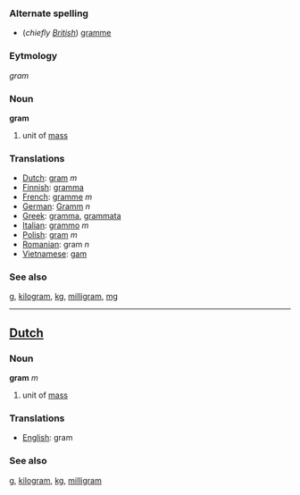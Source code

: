 === Alternate spelling ===
*(''chiefly [[w:British English|British]]'') [[gramme]]

===Eytmology===

''gram''

=== Noun ===

'''gram'''

# unit of [[mass]]

=== Translations ===
*[[Dutch]]: [[gram#Dutch|gram]] ''m''
*[[Finnish]]: [[gramma]]
*[[French]]: [[gramme]] ''m''
*[[German]]: [[Gramm]] ''n''
*[[Greek]]: [[gramma]], [[grammata]]
*[[Italian]]: [[grammo]] ''m''
*[[Polish]]: [[gram]] ''m''
*[[Romanian]]: gram ''n''
*[[Vietnamese]]: [[gam]]

=== See also ===
[[g]], [[kilogram]], [[kg]], [[milligram]], [[mg]]

----

==[[Dutch]]==
=== Noun ===

'''gram''' ''m''

# unit of [[mass]]

=== Translations ===
*[[English]]: gram

=== See also ===
[[g]], [[kilogram]], [[kg]], [[milligram]]